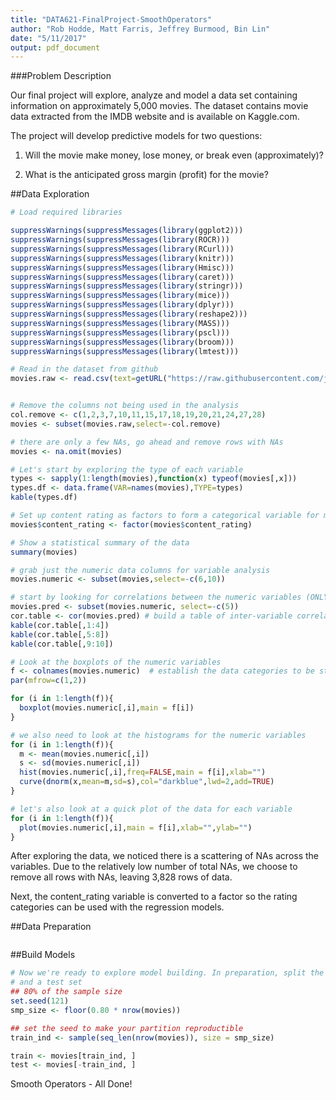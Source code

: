 ```yaml
---
title: "DATA621-FinalProject-SmoothOperators"
author: "Rob Hodde, Matt Farris, Jeffrey Burmood, Bin Lin"
date: "5/11/2017"
output: pdf_document
---
```


###Problem Description  
  
Our final project will explore, analyze and model a data set containing information on approximately 5,000 movies. The dataset contains movie data extracted from the IMDB website and is available on Kaggle.com.

The project will develop predictive models for two questions:  
  
1) Will the movie make money, lose money, or break even (approximately)?  
  
2) What is the anticipated gross margin (profit) for the movie?  


\begin{center}
{\huge Data Exploration}
\end{center}
  
##Data Exploration
  
```r
# Load required libraries

suppressWarnings(suppressMessages(library(ggplot2)))
suppressWarnings(suppressMessages(library(ROCR)))
suppressWarnings(suppressMessages(library(RCurl)))
suppressWarnings(suppressMessages(library(knitr)))
suppressWarnings(suppressMessages(library(Hmisc)))
suppressWarnings(suppressMessages(library(caret)))
suppressWarnings(suppressMessages(library(stringr)))
suppressWarnings(suppressMessages(library(mice)))
suppressWarnings(suppressMessages(library(dplyr)))
suppressWarnings(suppressMessages(library(reshape2)))
suppressWarnings(suppressMessages(library(MASS)))
suppressWarnings(suppressMessages(library(pscl)))
suppressWarnings(suppressMessages(library(broom)))
suppressWarnings(suppressMessages(library(lmtest)))

# Read in the dataset from github
movies.raw <- read.csv(text=getURL("https://raw.githubusercontent.com/jeffreyburmood/data621/master/Final/movie_metadata.csv"),header=TRUE,na.strings=c(""," "), stringsAsFactors = FALSE)


# Remove the columns not being used in the analysis
col.remove <- c(1,2,3,7,10,11,15,17,18,19,20,21,24,27,28)
movies <- subset(movies.raw,select=-col.remove)

# there are only a few NAs, go ahead and remove rows with NAs
movies <- na.omit(movies)
```
  
```r
# Let's start by exploring the type of each variable
types <- sapply(1:length(movies),function(x) typeof(movies[,x]))
types.df <- data.frame(VAR=names(movies),TYPE=types)
kable(types.df)

# Set up content rating as factors to form a categorical variable for modeling
movies$content_rating <- factor(movies$content_rating)

# Show a statistical summary of the data
summary(movies)

# grab just the numeric data columns for variable analysis
movies.numeric <- subset(movies,select=-c(6,10))

# start by looking for correlations between the numeric variables (ONLY the predictor variables)
movies.pred <- subset(movies.numeric, select=-c(5))
cor.table <- cor(movies.pred) # build a table of inter-variable correlation values
kable(cor.table[,1:4])
kable(cor.table[,5:8])
kable(cor.table[,9:10])

# Look at the boxplots of the numeric variables
f <- colnames(movies.numeric)  # establish the data categories to be studied
par(mfrow=c(1,2))

for (i in 1:length(f)){
  boxplot(movies.numeric[,i],main = f[i])
}

# we also need to look at the histograms for the numeric variables
for (i in 1:length(f)){
  m <- mean(movies.numeric[,i])
  s <- sd(movies.numeric[,i])  
  hist(movies.numeric[,i],freq=FALSE,main = f[i],xlab="")
  curve(dnorm(x,mean=m,sd=s),col="darkblue",lwd=2,add=TRUE)
}

# let's also look at a quick plot of the data for each variable
for (i in 1:length(f)){
  plot(movies.numeric[,i],main = f[i],xlab="",ylab="")
}

```
  
After exploring the data, we noticed there is a scattering of NAs across the variables. Due to the relatively low number of total NAs, we choose to remove all rows with NAs, leaving 3,828 rows of data.  

Next, the content_rating variable is converted to a factor so the rating categories can be used with the regression models.  
  

  
\begin{center}
{\huge Data Preparation}
\end{center}


##Data Preparation  
  

```r

```
  
  
\begin{center}
{\huge Build Models}
\end{center}


##Build Models  
  
```r
# Now we're ready to explore model building. In preparation, split the dataset into a training set
# and a test set
## 80% of the sample size
set.seed(121)
smp_size <- floor(0.80 * nrow(movies))

## set the seed to make your partition reproductible
train_ind <- sample(seq_len(nrow(movies)), size = smp_size)

train <- movies[train_ind, ]
test <- movies[-train_ind, ]
```  


Smooth Operators - All Done!  
